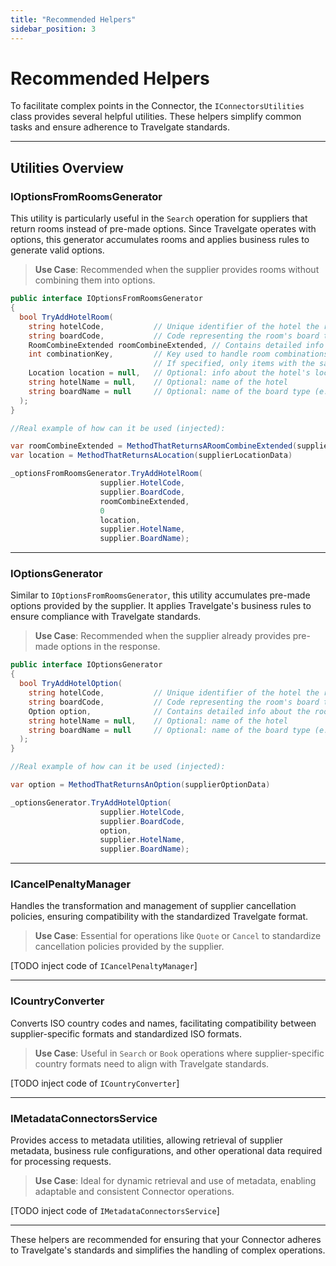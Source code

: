 ```yaml
---
title: "Recommended Helpers"
sidebar_position: 3
---
```


# Recommended Helpers

To facilitate complex points in the Connector, the `IConnectorsUtilities` class provides several helpful utilities. These helpers simplify common tasks and ensure adherence to Travelgate standards.

---

## **Utilities Overview**

### **IOptionsFromRoomsGenerator**
This utility is particularly useful in the `Search` operation for suppliers that return rooms instead of pre-made options. Since Travelgate operates with options, this generator accumulates rooms and applies business rules to generate valid options.

> **Use Case**: Recommended when the supplier provides rooms without combining them into options.

```csharp
public interface IOptionsFromRoomsGenerator
{
  bool TryAddHotelRoom(
    string hotelCode,           // Unique identifier of the hotel the room belongs to
    string boardCode,           // Code representing the room's board type (e.g. AI)
    RoomCombineExtended roomCombineExtended, // Contains detailed info about the room and combination logic
    int combinationKey,         // Key used to handle room combinations (optional in overloads). 
                                // If specified, only items with the same key will be combined
    Location location = null,   // Optional: info about the hotel's location (e.g. city, coordinates)
    string hotelName = null,    // Optional: name of the hotel
    string boardName = null     // Optional: name of the board type (e.g. "All Inclusive")
  );
}

//Real example of how can it be used (injected):

var roomCombineExtended = MethodThatReturnsARoomCombineExtended(supplierRoomData)
var location = MethodThatReturnsALocation(supplierLocationData)

_optionsFromRoomsGenerator.TryAddHotelRoom(
                    supplier.HotelCode,
                    supplier.BoardCode,
                    roomCombineExtended,
                    0
                    location,
                    supplier.HotelName,
                    supplier.BoardName);
```

---

### **IOptionsGenerator**
Similar to `IOptionsFromRoomsGenerator`, this utility accumulates pre-made options provided by the supplier. It applies Travelgate's business rules to ensure compliance with Travelgate standards.

> **Use Case**: Recommended when the supplier already provides pre-made options in the response.

```csharp
public interface IOptionsGenerator
{
  bool TryAddHotelOption(
    string hotelCode,           // Unique identifier of the hotel the room belongs to
    string boardCode,           // Code representing the room's board type (e.g. AI)
    Option option,              // Contains detailed info about the room and combination logic
    string hotelName = null,    // Optional: name of the hotel
    string boardName = null     // Optional: name of the board type (e.g. "All Inclusive")
  );
}

//Real example of how can it be used (injected):

var option = MethodThatReturnsAnOption(supplierOptionData)

_optionsGenerator.TryAddHotelOption(
                    supplier.HotelCode,
                    supplier.BoardCode,
                    option,
                    supplier.HotelName,
                    supplier.BoardName);
```
---

### **ICancelPenaltyManager**
Handles the transformation and management of supplier cancellation policies, ensuring compatibility with the standardized Travelgate format.

> **Use Case**: Essential for operations like `Quote` or `Cancel` to standardize cancellation policies provided by the supplier.

[TODO inject code of `ICancelPenaltyManager`]

---

### **ICountryConverter**
Converts ISO country codes and names, facilitating compatibility between supplier-specific formats and standardized ISO formats.

> **Use Case**: Useful in `Search` or `Book` operations where supplier-specific country formats need to align with Travelgate standards.

[TODO inject code of `ICountryConverter`]

---

### **IMetadataConnectorsService**
Provides access to metadata utilities, allowing retrieval of supplier metadata, business rule configurations, and other operational data required for processing requests.

> **Use Case**: Ideal for dynamic retrieval and use of metadata, enabling adaptable and consistent Connector operations.

[TODO inject code of `IMetadataConnectorsService`]

---

These helpers are recommended for ensuring that your Connector adheres to Travelgate's standards and simplifies the handling of complex operations.

